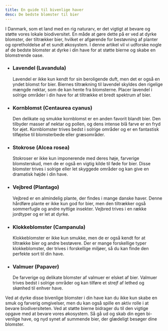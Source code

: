 ```yaml
---
title: En guide til bivenlige haver
desc: De bedste blomster til bier
---
```


I Danmark, som et land med en rig naturarv, er det vigtigt at bevare og støtte vores lokale biodiversitet. En måde at gøre dette på er ved at dyrke blomster, der tiltrækker bier, hvilket er afgørende for bestøvning af planter og opretholdelse af et sundt økosystem. I denne artikel vil vi udforske nogle af de bedste blomster at dyrke i din have for at støtte bierne og skabe en blomstrende oase.

- ### Lavendel (Lavandula)

  Lavendel er ikke kun kendt for sin beroligende duft, men det er også en yndet blomst for bier. Biernes tiltrækning til lavendel skyldes den rigelige mængde nektar, som de kan hente fra blomsterne. Placer lavendel i solrige områder i din have for at tiltrække et bredt spektrum af bier.

- ### Kornblomst (Centaurea cyanus)

  Den delikate og smukke kornblomst er en anden favorit blandt bier. Den tilbyder masser af nektar og pollen, og dens intense blå farve er en fryd for øjet. Kornblomster trives bedst i solrige områder og er en fantastisk tilføjelse til blomsterbede eller græsområder.

- ### Stokrose (Alcea rosea)

  Stokroser er ikke kun imponerende med deres høje, farverige blomsterskud, men de er også en vigtig kilde til føde for bier. Disse blomster trives i solrige eller let skyggede områder og kan give en dramatisk højde i din have.

- ### Vejbred (Plantago)

  Vejbred er en almindelig plante, der findes i mange danske haver. Denne hårdføre plante er ikke kun god for bier, men den tiltrækker også sommerfugle og andre nyttige insekter. Vejbred trives i en række jordtyper og er let at dyrke.

- ### Klokkeblomster (Campanula)

  Klokkeblomster er ikke kun smukke, men de er også kendt for at tiltrække bier og andre bestøvere. Der er mange forskellige typer klokkeblomster, der trives i forskellige miljøer, så du kan finde den perfekte sort til din have.

- ### Valmuer (Papaver)
  De farverige og delikate blomster af valmuer er elsket af bier. Valmuer trives bedst i solrige områder og kan tilføre et strejf af lethed og skønhed til enhver have.

Ved at dyrke disse bivenlige blomster i din have kan du ikke kun skabe en smuk og farverig omgivelser, men du kan også spille en aktiv rolle i at bevare biodiversiteten. Ved at støtte bierne bidrager du til den vigtige opgave med at bevare vores økosystem. Så gå ud og skab din egen bi-venlige have, og nyd synet af summende bier, der glædeligt besøger dine blomster.
